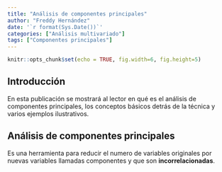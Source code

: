 ```yaml
---
title: "Análisis de componentes principales"
author: "Freddy Hernández"
date: '`r format(Sys.Date())`'
categories: ["Análisis multivariado"]
tags: ["Componentes principales"]
---
```


```r
knitr::opts_chunk$set(echo = TRUE, fig.width=6, fig.height=5)
```

## Introducción
En esta publicación se mostrará al lector en qué es el análisis de componentes principales, los conceptos básicos detrás de la técnica y varios ejemplos ilustrativos.  

## Análisis de componentes principales
Es una herramienta para reducir el numero de variables originales por nuevas variables llamadas componentes y que son __incorrelacionadas__.



